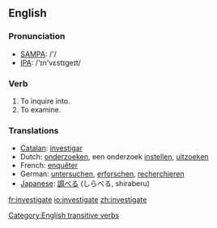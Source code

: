 ==English==

===Pronunciation===
*[[w:SAMPA|SAMPA]]: /'/
*[[w:IPA|IPA]]: /'&#618;n'v&#603;st&#618;ge&#618;t/

===Verb===
{{en-infl-reg-other-e|investigat|e}}

# To inquire into.
# To examine.

===Translations===
*[[Catalan]]: [[investigar]]
*Dutch: [[onderzoeken]], een onderzoek [[instellen]], [[uitzoeken]]
*French: [[enquêter]]
*German: [[untersuchen]], [[erforschen]], [[recherchieren]]
*[[Japanese]]: [[調べる]] (しらべる, shiraberu)

[[Category:English transitive verbs]]

[[fr:investigate]]
[[io:investigate]]
[[zh:investigate]]